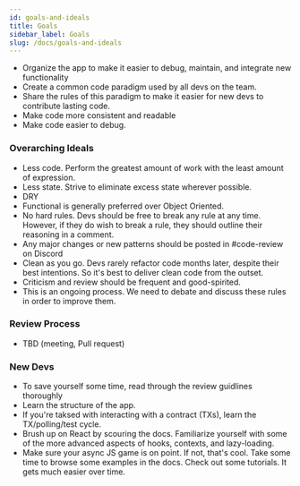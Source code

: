 ```yaml
---
id: goals-and-ideals
title: Goals
sidebar_label: Goals
slug: /docs/goals-and-ideals
---
```


- Organize the app to make it easier to debug, maintain, and integrate new functionality
- Create a common code paradigm used by all devs on the team.
- Share the rules of this paradigm to make it easier for new devs to contribute lasting code.
- Make code more consistent and readable
- Make code easier to debug.

### Overarching Ideals

- Less code. Perform the greatest amount of work with the least amount of expression.
- Less state. Strive to eliminate excess state wherever possible.
- DRY
- Functional is generally preferred over Object Oriented.
- No hard rules. Devs should be free to break any rule at any time. However, if they do wish to break a rule, they should outline their reasoning in a comment.
- Any major changes or new patterns should be posted in #code-review on Discord
- Clean as you go. Devs rarely refactor code months later, despite their best intentions. So it's best to deliver clean code from the outset.
- Criticism and review should be frequent and good-spirited.
- This is an ongoing process. We need to debate and discuss these rules in order to improve them.

### Review Process

- TBD (meeting, Pull request)

### New Devs

- To save yourself some time, read through the review guidlines thoroughly
- Learn the structure of the app.
- If you're taksed with interacting with a contract (TXs), learn the TX/polling/test cycle.
- Brush up on React by scouring the docs. Familiarize yourself with some of the more advanced aspects of hooks, contexts, and lazy-loading.
- Make sure your async JS game is on point. If not, that's cool. Take some time to browse some examples in the docs. Check out some tutorials. It gets much easier over time.
